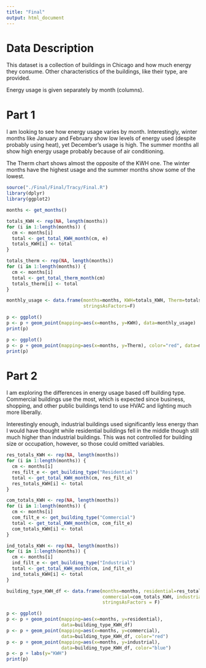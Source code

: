 ```yaml
---
title: "Final"
output: html_document
---
```

# Data Description

This dataset is a collection of buildings in Chicago and how much energy they consume. Other characteristics of the buildings, like their type, are provided.

Energy usage is given separately by month (columns).

# Part 1

I am looking to see how energy usage varies by month. Interestingly, winter months like January and February show low levels of energy used (despite probably using heat), yet December's usage is high. The summer months all show high energy usage probably because of air conditioning.

The Therm chart shows almost the opposite of the KWH one. The winter months have the highest usage and the summer months show some of the lowest.

```r
source("./Final/Final/Tracy/Final.R")
library(dplyr) 
library(ggplot2)

months <- get_months()

totals_KWH <- rep(NA, length(months))
for (i in 1:length(months)) {
  cm <- months[i]
  total <- get_total_KWH_month(cm, e)
  totals_KWH[i] <- total
}

totals_therm <- rep(NA, length(months)) 
for (i in 1:length(months)) {
  cm <- months[i]
  total <- get_total_therm_month(cm)
  totals_therm[i] <- total
}

monthly_usage <- data.frame(months=months, KWH=totals_KWH, Therm=totals_therm,
                            stringsAsFactors=F)

p <- ggplot()
p <- p + geom_point(mapping=aes(x=months, y=KWH), data=monthly_usage)
print(p)

p <- ggplot()
p <- p + geom_point(mapping=aes(x=months, y=Therm), color="red", data=monthly_usage)
print(p)
```

# Part 2

I am exploring the differences in energy usage based off building type. Commercial buildings use the most, which is expected since business, shopping, and other public buildings tend to use HVAC and lighting much more liberally.

Interestingly enough, industrial buildings used significantly less energy than I would have thought while residential buildings fell in the middle though still much higher than industrial buildings. This was not controlled for building size or occupation, however, so those could omitted variables.

```r
res_totals_KWH <- rep(NA, length(months))
for (i in 1:length(months)) {
  cm <- months[i]
  res_filt_e <- get_building_type("Residential")
  total <- get_total_KWH_month(cm, res_filt_e)
  res_totals_KWH[i] <- total
}

com_totals_KWH <- rep(NA, length(months))
for (i in 1:length(months)) {
  cm <- months[i]
  com_filt_e <- get_building_type("Commercial")
  total <- get_total_KWH_month(cm, com_filt_e)
  com_totals_KWH[i] <- total
}

ind_totals_KWH <- rep(NA, length(months))
for (i in 1:length(months)) {
  cm <- months[i]
  ind_filt_e <- get_building_type("Industrial")
  total <- get_total_KWH_month(cm, ind_filt_e)
  ind_totals_KWH[i] <- total
}

building_type_KWH_df <- data.frame(months=months, residential=res_totals_KWH,
                                   commercial=com_totals_KWH, industrial=ind_totals_KWH,
                                   stringsAsFactors = F)

p <- ggplot()
p <- p + geom_point(mapping=aes(x=months, y=residential),
                    data=building_type_KWH_df)
p <- p + geom_point(mapping=aes(x=months, y=commercial),
                    data=building_type_KWH_df, color="red")
p <- p + geom_point(mapping=aes(x=months, y=industrial),
                    data=building_type_KWH_df, color="blue")
p <- p + labs(y="KWH")
print(p)

```

